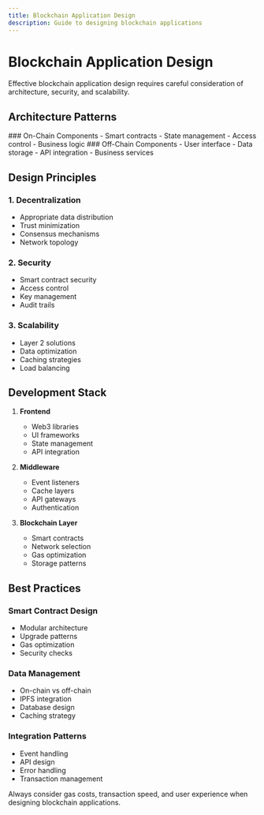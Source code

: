 ```yaml
---
title: Blockchain Application Design
description: Guide to designing blockchain applications
---
```



# Blockchain Application Design

<Callout type="info">
  Effective blockchain application design requires careful consideration of
  architecture, security, and scalability.
</Callout>

## Architecture Patterns

<div className="grid grid-cols-1 md:grid-cols-2 gap-6 mb-8">
  <Card>
    ### On-Chain Components
    - Smart contracts
    - State management
    - Access control
    - Business logic
  </Card>

  <Card>
    ### Off-Chain Components
    - User interface
    - Data storage
    - API integration
    - Business services
  </Card>
</div>

## Design Principles

### 1. Decentralization

- Appropriate data distribution
- Trust minimization
- Consensus mechanisms
- Network topology

### 2. Security

- Smart contract security
- Access control
- Key management
- Audit trails

### 3. Scalability

- Layer 2 solutions
- Data optimization
- Caching strategies
- Load balancing

## Development Stack

1. **Frontend**

   - Web3 libraries
   - UI frameworks
   - State management
   - API integration

2. **Middleware**

   - Event listeners
   - Cache layers
   - API gateways
   - Authentication

3. **Blockchain Layer**
   - Smart contracts
   - Network selection
   - Gas optimization
   - Storage patterns

## Best Practices

### Smart Contract Design

- Modular architecture
- Upgrade patterns
- Gas optimization
- Security checks

### Data Management

- On-chain vs off-chain
- IPFS integration
- Database design
- Caching strategy

### Integration Patterns

- Event handling
- API design
- Error handling
- Transaction management

<Callout type="warning">
  Always consider gas costs, transaction speed, and user experience when
  designing blockchain applications.
</Callout>
